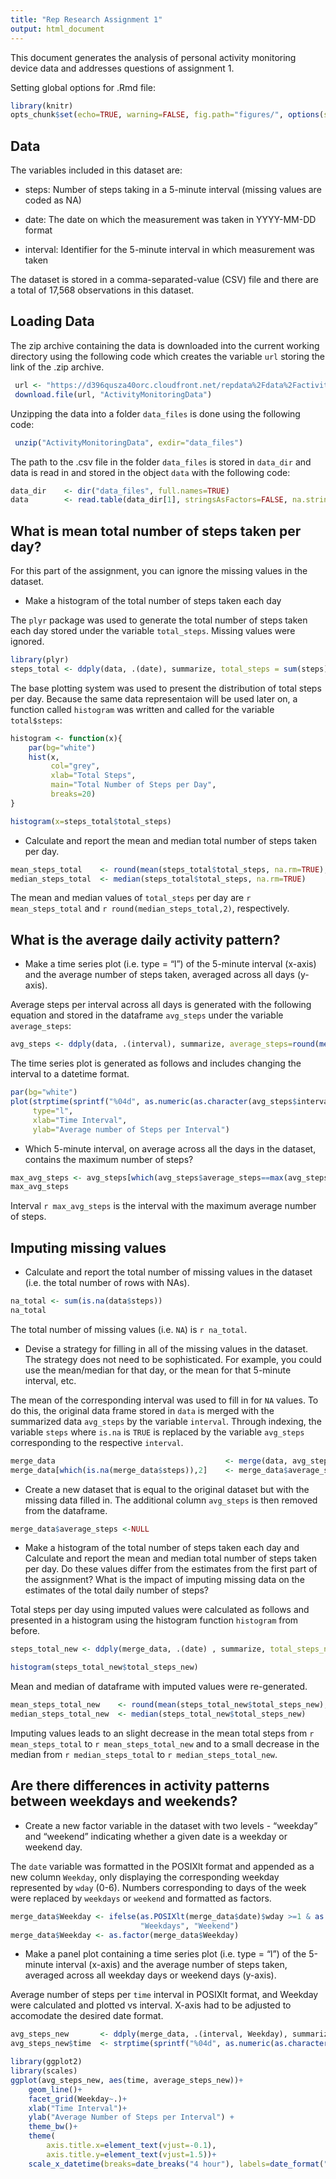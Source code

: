 ```yaml
---
title: "Rep Research Assignment 1"
output: html_document
---
```

This document generates the analysis of personal activity monitoring device data and addresses questions of assignment 1. 

Setting global options for .Rmd file:

```r
library(knitr)
opts_chunk$set(echo=TRUE, warning=FALSE, fig.path="figures/", options(scipen=10))
```

## Data
The variables included in this dataset are:

- steps: Number of steps taking in a 5-minute interval (missing values are coded as NA)

- date: The date on which the measurement was taken in YYYY-MM-DD format

- interval: Identifier for the 5-minute interval in which measurement was taken

The dataset is stored in a comma-separated-value (CSV) file and there are a total of 17,568 observations in this dataset.

## Loading Data
The zip archive containing the data is downloaded into the current working directory using the following code which creates the variable `url` storing the link of the .zip archive.

```r
 url <- "https://d396qusza40orc.cloudfront.net/repdata%2Fdata%2Factivity.zip"
 download.file(url, "ActivityMonitoringData")
```

Unzipping the data into a folder `data_files` is done using the following code:
```r
 unzip("ActivityMonitoringData", exdir="data_files")
```

The path to the .csv file in the folder `data_files` is stored in `data_dir` and data is read in and stored in the object `data`  with the following code:

```r
data_dir    <- dir("data_files", full.names=TRUE)
data        <- read.table(data_dir[1], stringsAsFactors=FALSE, na.strings="NA",sep=",", header=TRUE)
```


## What is mean total number of steps taken per day?
For this part of the assignment, you can ignore the missing values in the dataset.

* Make a histogram of the total number of steps taken each day


The `plyr` package was used to generate the total number of steps taken each day stored under the variable `total_steps`. Missing values were ignored.

```r
library(plyr)
steps_total <- ddply(data, .(date), summarize, total_steps = sum(steps))
```

The base plotting system was used to present the distribution of total steps per day. Because the same data representaion will be used later on, a function called `histogram` was written and called for the variable `total$steps`:


```r
histogram <- function(x){
    par(bg="white")
    hist(x, 
         col="grey",
         xlab="Total Steps",
         main="Total Number of Steps per Day",
         breaks=20)
}

histogram(x=steps_total$total_steps)
```

* Calculate and report the mean and median total number of steps taken per day.
```r
mean_steps_total    <- round(mean(steps_total$total_steps, na.rm=TRUE),2)
median_steps_total  <- median(steps_total$total_steps, na.rm=TRUE)
```
The mean and median values of `total_steps` per day are `r mean_steps_total` and `r round(median_steps_total,2)`, respectively.

## What is the average daily activity pattern?

* Make a time series plot (i.e. type = "l") of the 5-minute interval (x-axis) and the average number of steps taken, averaged across all days (y-axis).

Average steps per interval across all days is generated with the following equation and stored in the dataframe `avg_steps` under the variable `average_steps`:


```r
avg_steps <- ddply(data, .(interval), summarize, average_steps=round(mean(steps, na.rm=TRUE)),2)
```

The time series plot is generated as follows and includes changing the interval to a datetime format. 
```r
par(bg="white")
plot(strptime(sprintf("%04d", as.numeric(as.character(avg_steps$interval))), "%H%M"), avg_steps$average_steps, 
     type="l",
     xlab="Time Interval",
     ylab="Average number of Steps per Interval")
```

* Which 5-minute interval, on average across all the days in the dataset, contains the maximum number of steps?
```r
max_avg_steps <- avg_steps[which(avg_steps$average_steps==max(avg_steps$average_steps)),1]
max_avg_steps
```

Interval `r max_avg_steps` is the interval with the maximum average number of steps.

## Imputing missing values

* Calculate and report the total number of missing values in the dataset (i.e. the total number of rows with NAs).
```r
na_total <- sum(is.na(data$steps))
na_total
```

The total number of missing values (i.e. `NA`) is `r na_total`.

* Devise a strategy for filling in all of the missing values in the dataset. The strategy does not need to be sophisticated. For example, you could use the mean/median for that day, or the mean for that 5-minute interval, etc.

The mean of the corresponding interval was used to fill in for `NA` values. To do this, the original data frame stored in `data` is merged with the summarized data `avg_steps` by the variable `interval`. Through indexing, the variable `steps` where `is.na` is `TRUE` is replaced by the variable `avg_steps` corresponding to the respective `interval`.

```r
merge_data                                      <- merge(data, avg_steps)
merge_data[which(is.na(merge_data$steps)),2]    <- merge_data$average_step[which(is.na(merge_data$steps))]
```

* Create a new dataset that is equal to the original dataset but with the missing data filled in.
The additional column `avg_steps` is then removed from the dataframe.
```r
merge_data$average_steps <-NULL
```

* Make a histogram of the total number of steps taken each day and Calculate and report the mean and median total number of steps taken per day. Do these values differ from the estimates from the first part of the assignment? What is the impact of imputing missing data on the estimates of the total daily number of steps?

Total steps per day using imputed values were calculated as follows and presented in a histogram using the histogram function `histogram` from before.

```r
steps_total_new <- ddply(merge_data, .(date) , summarize, total_steps_new=sum(steps))
```

```r
histogram(steps_total_new$total_steps_new)
```


Mean and median of dataframe with imputed values were re-generated.
```r
mean_steps_total_new    <- round(mean(steps_total_new$total_steps_new),2)
median_steps_total_new  <- median(steps_total_new$total_steps_new)
```

Imputing values leads to an slight decrease in the mean total steps from `r mean_steps_total` to `r mean_steps_total_new` and to a small decrease in the median from `r median_steps_total` to `r median_steps_total_new`.

## Are there differences in activity patterns between weekdays and weekends?
* Create a new factor variable in the dataset with two levels - "weekday" and "weekend" indicating whether a given date is a weekday or weekend day.

The `date` variable was formatted in the POSIXlt format and appended as a new column `Weekday`, only displaying the corresponding weekday represented by `wday` (0-6). Numbers corresponding to days of the week were replaced by `weekdays` or `weekend` and formatted as  factors. 

```r
merge_data$Weekday <- ifelse(as.POSIXlt(merge_data$date)$wday >=1 & as.POSIXlt(merge_data$date)$wday<=5, 
                             "Weekdays", "Weekend")
merge_data$Weekday <- as.factor(merge_data$Weekday)
```


* Make a panel plot containing a time series plot (i.e. type = "l") of the 5-minute interval (x-axis)  and the average number of steps taken, averaged across all weekday days or weekend days (y-axis).

Average number of steps   per `time` interval in POSIXlt format, and Weekday were calculated and plotted vs  interval. X-axis had to be adjusted to accomodate the desired date format.

```r
avg_steps_new       <- ddply(merge_data, .(interval, Weekday), summarize, average_steps_new=round(mean(steps),2))
avg_steps_new$time  <- strptime(sprintf("%04d", as.numeric(as.character(avg_steps_new$interval))), "%H%M")

library(ggplot2)
library(scales)
ggplot(avg_steps_new, aes(time, average_steps_new))+
    geom_line()+
    facet_grid(Weekday~.)+
    xlab("Time Interval")+
    ylab("Average Number of Steps per Interval") +
    theme_bw()+
    theme(
        axis.title.x=element_text(vjust=-0.1),
        axis.title.y=element_text(vjust=1.5))+
    scale_x_datetime(breaks=date_breaks("4 hour"), labels=date_format("%H:%M"))
```

